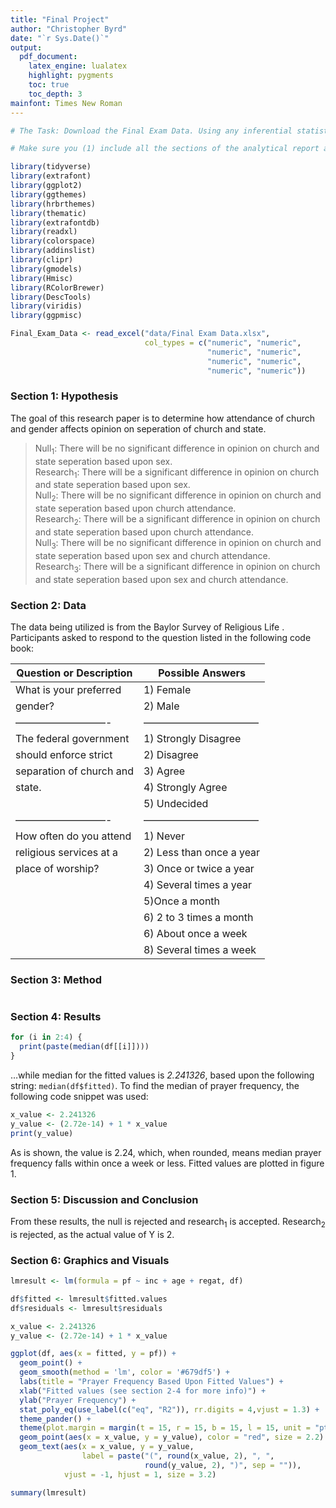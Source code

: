 ```yaml
---
title: "Final Project"
author: "Christopher Byrd"
date: "`r Sys.Date()`"
output:
  pdf_document:
    latex_engine: lualatex
    highlight: pygments
    toc: true
    toc_depth: 3
mainfont: Times New Roman
---
```


```r
# The Task: Download the Final Exam Data. Using any inferential statistics from Modules 6 through 11, write a research report telling the story of two or more of these data. You do not have to use all eight variables. You only have to use variables that fit your research question and hypotheses.

# Make sure you (1) include all the sections of the analytical report as well as (2) include and (3) reference a visual representation of these data (e.g., table, chart, plot, graph, etc.)

library(tidyverse)
library(extrafont)
library(ggplot2)
library(ggthemes)
library(hrbrthemes)
library(thematic)
library(extrafontdb)
library(readxl)
library(colorspace)
library(addinslist)
library(clipr)
library(gmodels)
library(Hmisc)
library(RColorBrewer)
library(DescTools)
library(viridis)
library(ggpmisc)

Final_Exam_Data <- read_excel("data/Final Exam Data.xlsx", 
                              col_types = c("numeric", "numeric",
                                            "numeric", "numeric",
                                            "numeric", "numeric",
                                            "numeric", "numeric"))
```

### Section 1: Hypothesis

The goal of this research paper is to determine how attendance of church and gender affects opinion on seperation of church and state.

> Null~1~: There will be no significant difference in opinion on church and
> state seperation based upon sex.\
> Research~1~: There will be a significant difference in opinion on church and
> state seperation based upon sex.\
> Null~2~: There will be no significant difference in opinion on church and
> state seperation based upon church attendance.\
> Research~2~: There will be a significant difference in opinion on church and
> state seperation based upon church attendance.\
> Null~3~: There will be no significant difference in opinion on church and
> state seperation based upon sex and church attendance.\
> Research~3~: There will be a significant difference in opinion on church 
> and state seperation based upon sex and church attendance.\

\newpage
### Section 2: Data

The data being utilized is from the Baylor Survey of Religious Life .
Participants asked to respond to the question listed in the following
code book:

| Question or Description    |        Possible Answers           |
|----------------------------|-----------------------------------|
| What is your preferred     | 1) Female                         |
| gender?                    | 2) Male                           |
|----------------------------|-----------------------------------|
| The federal government     | 1) Strongly Disagree              |
| should enforce strict      | 2) Disagree                       |
| separation of church and   | 3) Agree                          |
| state.                     | 4) Strongly Agree                 |
|                            | 5) Undecided                      |
|----------------------------|-----------------------------------|
| How often do you attend    | 1) Never                          |
| religious services at a    | 2) Less than once a year          |
| place of worship?          | 3) Once or twice a year           |
|                            | 4) Several times a year           |
|                            | 5)Once a month                    |
|                            | 6) 2 to 3 times a month           |
|                            | 6) About once a week              |
|                            | 8) Several times a week           |

### Section 3: Method


```r

```

### Section 4: Results


```r
for (i in 2:4) {
  print(paste(median(df[[i]])))
}
```

...while median for the fitted values is *2.241326*, based upon the following string: `median(df$fitted)`. To find the median of prayer frequency, the 
following code snippet was used:

```r
x_value <- 2.241326
y_value <- (2.72e-14) + 1 * x_value
print(y_value)
```

As is shown, the value is 2.24, which, when rounded, means median prayer 
frequency falls within once a week or less. Fitted values are plotted in
figure 1.

### Section 5: Discussion and Conclusion

From these results, the null is rejected and research~1~ is accepted.
Research~2~ is rejected, as the actual value of Y is 2. 
\newpage

### Section 6: Graphics and Visuals

```r
lmresult <- lm(formula = pf ~ inc + age + regat, df)

df$fitted <- lmresult$fitted.values
df$residuals <- lmresult$residuals

x_value <- 2.241326
y_value <- (2.72e-14) + 1 * x_value

ggplot(df, aes(x = fitted, y = pf)) +
  geom_point() +
  geom_smooth(method = 'lm', color = '#679df5') +
  labs(title = "Prayer Frequency Based Upon Fitted Values") +
  xlab("Fitted values (see section 2-4 for more info)") +
  ylab("Prayer Frequency") +
  stat_poly_eq(use_label(c("eq", "R2")), rr.digits = 4,vjust = 1.3) +
  theme_pander() +
  theme(plot.margin = margin(t = 15, r = 15, b = 15, l = 15, unit = "pt")) +
  geom_point(aes(x = x_value, y = y_value), color = "red", size = 2.2) +
  geom_text(aes(x = x_value, y = y_value,
                label = paste("(", round(x_value, 2), ", ",
                              round(y_value, 2), ")", sep = "")),
            vjust = -1, hjust = 1, size = 3.2)
```

```r
summary(lmresult)
```

\begin{center}
Figure 2: Regression Table. Test statistics included.
\end{center}